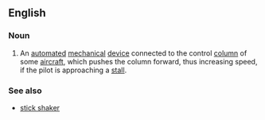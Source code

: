 ==English==
{{wikipedia}}

===Noun===
{{en-noun}}
# {{context|aviation|lang=en}} An [[automated]] [[mechanical]] [[device]] connected to the control [[column]] of some [[aircraft]], which pushes the column forward, thus increasing speed, if the pilot is approaching a [[stall]].

===See also===
* [[stick shaker]]